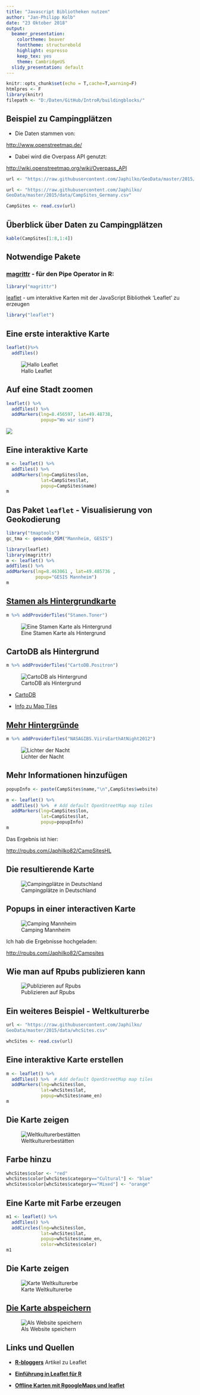 ```yaml
---
title: "Javascript Bibliotheken nutzen"
author: "Jan-Philipp Kolb"
date: "23 Oktober 2018"
output:
  beamer_presentation: 
    colortheme: beaver
    fonttheme: structurebold
    highlight: espresso
    keep_tex: yes
    theme: CambridgeUS
  slidy_presentation: default
---
```


```r
knitr::opts_chunk$set(echo = T,cache=T,warning=F)
htmlpres <- F
library(knitr)
filepath <- "D:/Daten/GitHub/IntroR/buildingblocks/"
```


## Beispiel zu Campingplätzen

- Die Daten stammen von:

<http://www.openstreetmap.de/>

- Dabei wird die Overpass API genutzt:

<http://wiki.openstreetmap.org/wiki/Overpass_API>

```r
url <- "https://raw.githubusercontent.com/Japhilko/GeoData/master/2015/data/CampSites_Germany.csv"
```

```r
url <- "https://raw.githubusercontent.com/Japhilko/
GeoData/master/2015/data/CampSites_Germany.csv"
```

```r
CampSites <- read.csv(url)
```


## Überblick über Daten zu Campingplätzen

```r
kable(CampSites[1:8,1:4])
```


## Notwendige Pakete

### [**magrittr**](https://cran.r-project.org/web/packages/magrittr/index.html) - für den Pipe Operator in R:

```r
library("magrittr")
```


[leaflet](https://rstudio.github.io/leaflet/) - um  interaktive Karten mit der JavaScript Bibliothek 'Leaflet' zu erzeugen

```r
library("leaflet")
```


## Eine erste interaktive Karte

```r
leaflet()%>%
  addTiles()
```

![Hallo Leaflet](`r paste0(filepath,"figure/FirstLeaflet.PNG")`)

## Auf eine Stadt zoomen

```r
leaflet() %>%
  addTiles() %>%
  addMarkers(lng=8.456597, lat=49.48738,
             popup="Wo wir sind")
```

![](`r paste0(filepath,"figure/leafletMZESMA.PNG")`)

## Eine interaktive Karte

```r
m <- leaflet() %>%
  addTiles() %>%  
  addMarkers(lng=CampSites$lon, 
             lat=CampSites$lat, 
             popup=CampSites$name)
m
```


## Das Paket `leaflet` - Visualisierung von Geokodierung

```r
library("tmaptools")
gc_tma <- geocode_OSM("Mannheim, GESIS")
```



```r
library(leaflet)
library(magrittr)
m <- leaflet() %>%
addTiles() %>%
addMarkers(lng=8.463061 , lat=49.485736 , 
           popup="GESIS Mannheim")
m
```



## [Stamen als Hintergrundkarte](https://rstudio.github.io/leaflet/basemaps.html)

```r
m %>% addProviderTiles("Stamen.Toner")
```

![Eine Stamen Karte als Hintergrund](`r paste0(filepath,"figure/InteractiveStamen.PNG")`)

## CartoDB als Hintergrund

```r
m %>% addProviderTiles("CartoDB.Positron")
```

![CartoDB als Hintergrund](`r paste0(filepath,"figure/CartoDBInteractive.PNG")`)

- [CartoDB](https://carto.com/attribution)

- [Info zu Map Tiles](https://www.mapbox.com/help/how-web-maps-work/)


## [Mehr Hintergründe](http://leaflet-extras.github.io/leaflet-providers/preview/index.html)


```r
m %>% addProviderTiles("NASAGIBS.ViirsEarthAtNight2012")
```

![Lichter der Nacht](`r paste0(filepath,"figure/LightsInteractive.PNG")`)




## Mehr Informationen hinzufügen

```r
popupInfo <- paste(CampSites$name,"\n",CampSites$website)
```

```r
m <- leaflet() %>%
  addTiles() %>%  # Add default OpenStreetMap map tiles
  addMarkers(lng=CampSites$lon, 
             lat=CampSites$lat, 
             popup=popupInfo)
m
```

Das Ergebnis ist hier:

<http://rpubs.com/Japhilko82/CampSitesHL>

## Die resultierende Karte

![Campingplätze in Deutschland](`r paste0(filepath,"figure/Germany_Campsites.PNG")`)

## Popups in einer interactiven Karte

![Camping Mannheim](`r paste0(filepath,"figure/Camping_Mannheim.PNG")`)

Ich hab die Ergebnisse hochgeladen:

<http://rpubs.com/Japhilko82/Campsites>

## Wie man auf Rpubs publizieren kann

![Publizieren auf Rpubs](`r paste0(filepath,"figure/PublishCampSitesGermany.PNG")`)


## Ein weiteres Beispiel - Weltkulturerbe

```r
url <- "https://raw.githubusercontent.com/Japhilko/
GeoData/master/2015/data/whcSites.csv"

whcSites <- read.csv(url) 
```




## Eine interaktive Karte erstellen

```r
m <- leaflet() %>%
  addTiles() %>%  # Add default OpenStreetMap map tiles
  addMarkers(lng=whcSites$lon, 
             lat=whcSites$lat, 
             popup=whcSites$name_en)
m
```

## Die Karte zeigen

![Weltkulturerbestätten](`r paste0(filepath,"figure/WHCPopUps.PNG")`) 

## Farbe hinzu

```r
whcSites$color <- "red"
whcSites$color[whcSites$category=="Cultural"] <- "blue"
whcSites$color[whcSites$category=="Mixed"] <- "orange"
```

## Eine Karte mit Farbe erzeugen

```r
m1 <- leaflet() %>%
  addTiles() %>%  
  addCircles(lng=whcSites$lon, 
             lat=whcSites$lat, 
             popup=whcSites$name_en,
             color=whcSites$color)
m1
```

## Die Karte zeigen

![Karte Weltkulturerbe](`r paste0(filepath,"figure/WHCcircles.PNG")`) 

## [Die Karte abspeichern](http://www.r-bloggers.com/interactive-mapping-with-leaflet-in-r-2/)

![Als Website speichern](`r paste0(filepath,"figure/snapshot2.png")`)

## Links und Quellen

- [**R-bloggers**](http://www.r-bloggers.com/the-leaflet-package-for-online-mapping-in-r/) Artikel zu Leaflet

- [**Einführung in Leaflet für R**](https://rstudio.github.io/leaflet/)

- [**Offline Karten mit RgoogleMaps und leaflet**](https://blog.hwr-berlin.de/codeandstats/category/scientific-software/r/)

